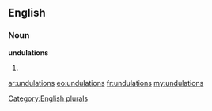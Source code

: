 ==English==

===Noun===
'''undulations'''

# {{plural of|[[undulation]]}}

[[Category:English plurals]]

[[ar:undulations]]
[[eo:undulations]]
[[fr:undulations]]
[[my:undulations]]
